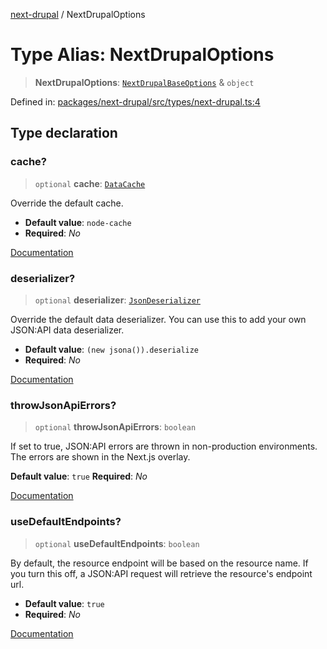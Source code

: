 [next-drupal](../globals.mdx) / NextDrupalOptions

# Type Alias: NextDrupalOptions

> **NextDrupalOptions**: [`NextDrupalBaseOptions`](NextDrupalBaseOptions.mdx) & `object`

Defined in: [packages/next-drupal/src/types/next-drupal.ts:4](https://github.com/chapter-three/next-drupal/blob/f82409096888c944dd3eff45bf555062558ddd42/packages/next-drupal/src/types/next-drupal.ts#L4)

## Type declaration

### cache?

> `optional` **cache**: [`DataCache`](../interfaces/DataCache.mdx)

Override the default cache.

- **Default value**: `node-cache`
- **Required**: _No_

[Documentation](https://next-drupal.org/docs/client/configuration#cache)

### deserializer?

> `optional` **deserializer**: [`JsonDeserializer`](JsonDeserializer.mdx)

Override the default data deserializer. You can use this to add your own JSON:API data deserializer.

- **Default value**: `(new jsona()).deserialize`
- **Required**: _No_

[Documentation](https://next-drupal.org/docs/client/configuration#deserializer)

### throwJsonApiErrors?

> `optional` **throwJsonApiErrors**: `boolean`

If set to true, JSON:API errors are thrown in non-production environments. The errors are shown in the Next.js overlay.

**Default value**: `true`
**Required**: _No_

[Documentation](https://next-drupal.org/docs/client/configuration#throwjsonapierrors)

### useDefaultEndpoints?

> `optional` **useDefaultEndpoints**: `boolean`

By default, the resource endpoint will be based on the resource name. If you turn this off, a JSON:API request will retrieve the resource's endpoint url.

- **Default value**: `true`
- **Required**: _No_

[Documentation](https://next-drupal.org/docs/client/configuration#usedefaultendpoints)
